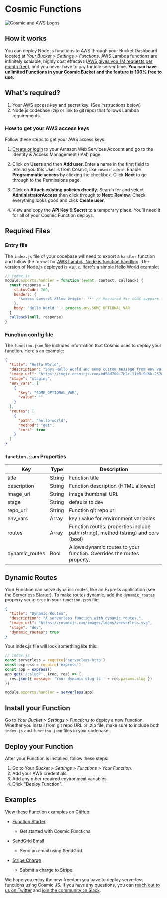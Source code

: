 # Cosmic Functions

![Cosmic and AWS Logos](https://web-assets.cosmicjs.com/images/docs/cosmicjs-aws-logos.jpg)

## How it works

You can deploy Node.js functions to AWS through your Bucket Dashboard located at _Your Bucket > Settings > Functions_. AWS Lambda functions are infinitely scalable, highly cost effective ([AWS gives you 1M requests per month free](https://aws.amazon.com/lambda/pricing/)), and you never have to pay for idle server time. **You can have unlimited Functions in your Cosmic Bucket and the feature is 100% free to use.**

## What's required?

1. Your AWS access key and secret key. (See instructions below)
2. Node.js codebase (zip or link to git repo) that follows Lambda requirements.

### How to get your AWS access keys

Follow these steps to get your AWS access keys:

1. [Create or login](http://console.aws.amazon.com) to your Amazon Web Services Account and go to the Identity & Access Management (IAM) page.

2. Click on <b>Users</b> and then <b>Add user</b>. Enter a name in the first field to remind you this User is from Cosmic, like <code>cosmic-admin</code>. Enable <b>Programmatic access</b> by clicking the checkbox. Click <b>Next</b> to go through to the Permissions page.

3. Click on <b>Attach existing policies directly</b>. Search for and select <b>AdministratorAccess</b> then click through to <b>Next: Review</b>. Check everything looks good and click <b>Create user</b>.

4. View and copy the <b>API Key</b> & <b>Secret</b> to a temporary place. You'll need it for all of your Cosmic Function deploys.

## Required Files

### Entry file

The `index.js` file of your codebase will need to export a `handler` function and follow the format for [AWS Lambda Node.js function handling](https://docs.aws.amazon.com/lambda/latest/dg/nodejs-prog-model-handler.html). The version of Node.js deployed is `v10.x`. Here's a simple Hello World example:

```js
// index.js
module.exports.handler = function (event, context, callback) {
  const response = {
    statusCode: 200,
    headers: {
      'Access-Control-Allow-Origin': '*' // Required for CORS support to work
    },
    body: 'Hello World ' + process.env.SOME_OPTIONAL_VAR
  }
  callback(null, response)
}
```

### Function config file

The `function.json` file includes information that Cosmic uses to deploy your function. Here's an example:

```json
{
  "title": "Hello World",
  "description": "Says Hello World and some custom message from env var.",
  "image_url": "https://imgix.cosmicjs.com/ed58d700-7b2c-11e8-9d6b-252d8b978aea-SendGrid-Logo.png",
  "stage": "staging",
  "env_vars": [
    {
      "key": "SOME_OPTIONAL_VAR",
      "value": ""
    }
  ],
  "routes": [
    {
      "path": "hello-world",
      "method": "get",
      "cors": true
    }
  ]
}
```

### `function.json` Properties

| Key            | Type   | Description                                                                        |
| -------------- | ------ | ---------------------------------------------------------------------------------- |
| title          | String | Function title                                                                     |
| description    | String | Function description (HTML allowed)                                                |
| image_url      | String | Image thumbnail URL                                                                |
| stage          | String | defaults to dev                                                                    |
| repo_url       | String | Function git repo url                                                              |
| env_vars       | Array  | key / value for environment variables                                              |
| routes         | Array  | Function routes: properties include path (string), method (string) and cors (bool) |
| dynamic_routes | Bool   | Allows dynamic routes to your function. Overrides the routes property.             |

## Dynamic Routes

Your Function can serve dynamic routes, like an Express application (see the Serverless Starter). To make routes dynamic, add the `dynamic_routes` property set to `true` in your `function.json` file:

```json
{
  "title": "Dynamic Routes",
  "description": "A serverless function with dynamic routes.",
  "image_url": "https://cosmicjs.com/images/logos/serverless.svg",
  "stage": "dev",
  "dynamic_routes": true
}
```

Your index.js file will look something like this:

```js
// index.js
const serverless = require('serverless-http')
const express = require('express')
const app = express()
app.get('/:slug?', (req, res) => {
  res.json({ message: 'Your dynamic slug is ' + req.params.slug })
})

module.exports.handler = serverless(app)
```

## Install your Function

Go to _Your Bucket > Settings > Functions_ to deploy a new Function. Whether you install from git repo URL or .zip file, make sure to include both `index.js` and `function.json` files in your codebase.

## Deploy your Function

After your Function is installed, follow these steps:

1. Go to Your _Bucket > Settings > Functions > Your Function_.
1. Add your AWS credentials.
1. Add any other required environment variables.
1. Click "Deploy Function".

## Examples

View these Function examples on GitHub:

- [Function Starter](https://github.com/cosmicjs/function-starter)

  - Get started with Cosmic Functions.

- [SendGrid Email](https://github.com/cosmicjs/send-email-function)

  - Send an email using SendGrid.

- [Stripe Charge](https://github.com/cosmicjs/stripe-charge-function)
  - Submit a charge to Stripe.

We hope you enjoy the new freedom you have to deploy serverless functions using Cosmic JS. If you have any questions, you can [reach out to us on Twitter](https://twitter.com/cosmicjs) and [join the community on Slack](https://cosmicjs.com/community).
